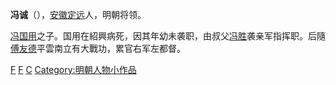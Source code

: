 {{unreferenced|time=2018-10-17T02:14:30+00:00}}
'''冯诚'''（{{bd|?||?|}}），[[安徽|安徽]][[定远|定远]]人，明朝将领。

[[冯国用|冯国用]]之子。国用在紹興病死，因其年幼未袭职，由叔父[[冯胜|冯胜]]袭亲军指挥职。后隨[[傅友德|傅友德]]平雲南立有大戰功，累官右军左都督。

[[Category:定远县|F]]
[[Category:明朝都督|F]]
[[Category:馮姓|C]]
[[Category:明朝人物小作品|Category:明朝人物小作品]]